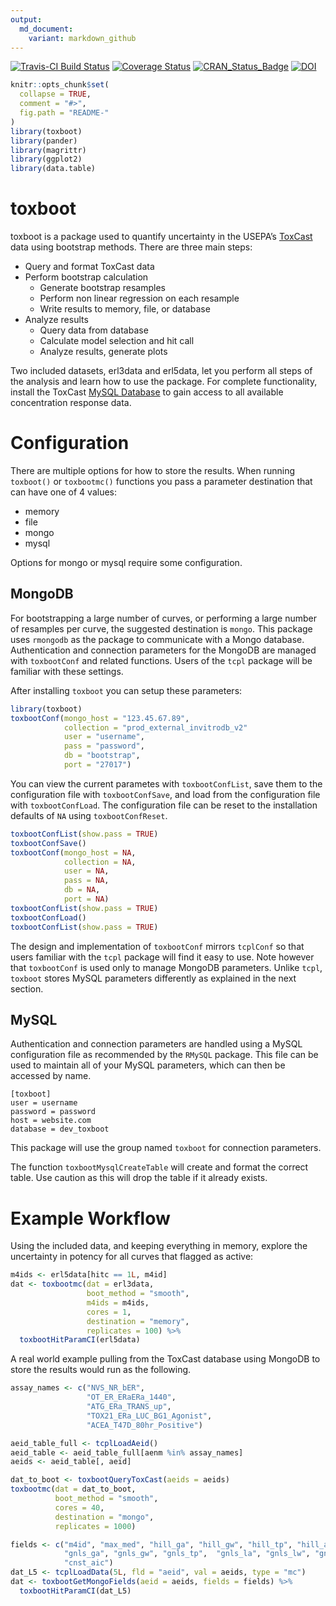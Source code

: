 ```yaml
---
output:
  md_document:
    variant: markdown_github
---
```


<!-- README.md is generated from README.Rmd. Please edit that file -->

[![Travis-CI Build Status](https://travis-ci.org/ericwatt/toxboot.svg?branch=master)](https://travis-ci.org/ericwatt/toxboot)
[![Coverage Status](https://img.shields.io/codecov/c/github/ericwatt/toxboot/master.svg)](https://codecov.io/github/ericwatt/toxboot?branch=master)
[![CRAN_Status_Badge](http://www.r-pkg.org/badges/version/toxboot)](https://cran.r-project.org/package=toxboot)
[![DOI](https://zenodo.org/badge/18526/ericwatt/toxboot.svg)](https://zenodo.org/badge/latestdoi/18526/ericwatt/toxboot)

```r
knitr::opts_chunk$set(
  collapse = TRUE,
  comment = "#>",
  fig.path = "README-"
)
library(toxboot)
library(pander)
library(magrittr)
library(ggplot2)
library(data.table)
```

# toxboot

toxboot is a package used to quantify uncertainty in the USEPA's [ToxCast](https://www.epa.gov/chemical-research/toxicity-forecaster-toxcasttm-data) data using bootstrap methods. 
There are three main steps:

* Query and format ToxCast data
* Perform bootstrap calculation
    + Generate bootstrap resamples
    + Perform non linear regression on each resample
    + Write results to memory, file, or database
* Analyze results
    + Query data from database
    + Calculate model selection and hit call
    + Analyze results, generate plots
    
Two included datasets, erl3data and erl5data, let you perform all steps of the analysis and learn how to use the package. 
For complete functionality, install the ToxCast [MySQL Database](ftp://newftp.epa.gov/comptox/High_Throughput_Screening_Data/MySQL_Data) to gain access to all available concentration response data.

# Configuration

There are multiple options for how to store the results. When running `toxboot()` or `toxbootmc()` functions you pass a parameter destination that can have one of 4 values:

* memory
* file
* mongo
* mysql

Options for mongo or mysql require some configuration.

## MongoDB

For bootstrapping a large number of curves, or performing a large number of resamples per curve, the suggested destination is `mongo`. 
This package uses `rmongodb` as the package to communicate with a Mongo database. 
Authentication and connection parameters for the MongoDB are managed with `toxbootConf` and related functions. 
Users of the `tcpl` package will be familiar with these settings.

After installing `toxboot` you can setup these parameters:

```r
library(toxboot)
toxbootConf(mongo_host = "123.45.67.89",
            collection = "prod_external_invitrodb_v2"
            user = "username",
            pass = "password",
            db = "bootstrap",
            port = "27017")
```

You can view the current parametes with `toxbootConfList`, save them to the configuration file with `toxbootConfSave`, and load from the configuration file with `toxbootConfLoad`. 
The configuration file can be reset to the installation defaults of `NA` using `toxbootConfReset`.

```r
toxbootConfList(show.pass = TRUE)
toxbootConfSave()
toxbootConf(mongo_host = NA, 
            collection = NA, 
            user = NA, 
            pass = NA, 
            db = NA,
            port = NA)
toxbootConfList(show.pass = TRUE)
toxbootConfLoad()
toxbootConfList(show.pass = TRUE)
```

The design and implementation of `toxbootConf` mirrors `tcplConf` so that users familiar with the `tcpl` package will find it easy to use. 
Note however that `toxbootConf` is used only to manage MongoDB parameters. 
Unlike `tcpl`, `toxboot` stores MySQL parameters differently as explained in the next section.

## MySQL

Authentication and connection parameters are handled using a MySQL configuration file as recommended by the `RMySQL` package. 
This file can be used to maintain all of your MySQL parameters, which can then be accessed by name.

```
[toxboot]
user = username
password = password
host = website.com
database = dev_toxboot
```

This package will use the group named `toxboot` for connection parameters.

The function `toxbootMysqlCreateTable` will create and format the correct table.
Use caution as this will drop the table if it already exists.

# Example Workflow

Using the included data, and keeping everything in memory, explore the uncertainty in potency for all curves that flagged as active:

```r
m4ids <- erl5data[hitc == 1L, m4id]
dat <- toxbootmc(dat = erl3data, 
                 boot_method = "smooth",
                 m4ids = m4ids,
                 cores = 1, 
                 destination = "memory", 
                 replicates = 100) %>%
  toxbootHitParamCI(erl5data)
```

A real world example pulling from the ToxCast database using MongoDB to store the results would run as the following.

```r
assay_names <- c("NVS_NR_bER",
                 "OT_ER_ERaERa_1440",
                 "ATG_ERa_TRANS_up",
                 "TOX21_ERa_LUC_BG1_Agonist",
                 "ACEA_T47D_80hr_Positive")

aeid_table_full <- tcplLoadAeid()
aeid_table <- aeid_table_full[aenm %in% assay_names]
aeids <- aeid_table[, aeid]

dat_to_boot <- toxbootQueryToxCast(aeids = aeids)
toxbootmc(dat = dat_to_boot, 
          boot_method = "smooth",
          cores = 40, 
          destination = "mongo", 
          replicates = 1000) 

fields <- c("m4id", "max_med", "hill_ga", "hill_gw", "hill_tp", "hill_aic", 
            "gnls_ga", "gnls_gw", "gnls_tp",  "gnls_la", "gnls_lw", "gnls_aic", 
            "cnst_aic")
dat_L5 <- tcplLoadData(5L, fld = "aeid", val = aeids, type = "mc")
dat <- toxbootGetMongoFields(aeid = aeids, fields = fields) %>%
  toxbootHitParamCI(dat_L5)
```
